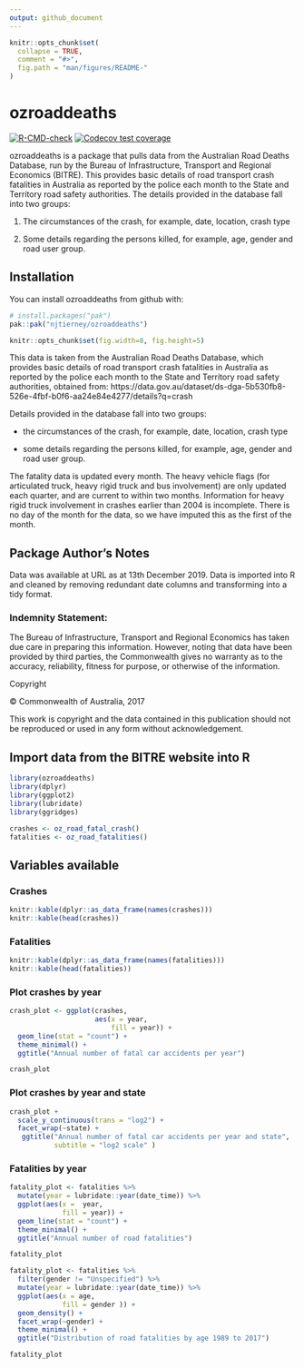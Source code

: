 ```yaml
---
output: github_document
---
```


<!-- README.md is generated from README.Rmd. Please edit that file -->

```r
knitr::opts_chunk$set(
  collapse = TRUE,
  comment = "#>",
  fig.path = "man/figures/README-"
)
```


# ozroaddeaths 

 <!-- badges: start -->
  [![R-CMD-check](https://github.com/njtierney/ozroaddeaths/actions/workflows/R-CMD-check.yaml/badge.svg)](https://github.com/njtierney/ozroaddeaths/actions/workflows/R-CMD-check.yaml)
[![Codecov test coverage](https://codecov.io/gh/njtierney/ozroaddeaths/graph/badge.svg)](https://app.codecov.io/gh/njtierney/ozroaddeaths)
  <!-- badges: end -->

ozroaddeaths is a package that pulls data from the Australian Road 
Deaths Database, run by the Bureau of Infrastructure, Transport and Regional
Economics (BITRE). This provides basic details of road transport crash
fatalities in Australia as reported by the police each month to the State
and Territory road safety authorities. The details provided in the
database fall into two groups: 

1. The circumstances of the crash, for example, date, location, crash type

2. Some details regarding the persons killed, for example, age, gender and road user group.

## Installation

You can install ozroaddeaths from github with:

```r
# install.packages("pak")
pak::pak("njtierney/ozroaddeaths")
```


```r
knitr::opts_chunk$set(fig.width=8, fig.height=5) 
```


This data is taken from the Australian Road Deaths Database, which provides basic details of road transport crash fatalities in Australia as reported by the police each month to the State and Territory road safety authorities, obtained from: 
https://data.gov.au/dataset/ds-dga-5b530fb8-526e-4fbf-b0f6-aa24e84e4277/details?q=crash

Details provided in the database fall into two groups:

* the circumstances of the crash, for example, date, location, crash type

* some details regarding the persons killed, for example, age, gender and road user group.

The fatality data is updated every month. The heavy vehicle flags (for articulated truck, heavy rigid truck and bus involvement) are only updated each quarter, and are current to within two months. Information for heavy rigid truck involvement in crashes earlier than 2004 is incomplete.
There is no day of the month for the data, so we have imputed this as the first of the month. 

## Package Author's Notes

Data was available at URL as at 13th December 2019. Data is imported into R and cleaned by removing redundant date columns and transforming into a tidy format.

### Indemnity Statement:

The Bureau of Infrastructure, Transport and Regional Economics has taken due care in preparing this information. However, noting that data have been provided by third parties, the Commonwealth gives no warranty as to the accuracy, reliability, fitness for purpose, or otherwise of the information.

Copyright

© Commonwealth of Australia, 2017

This work is copyright and the data contained in this publication should not be reproduced or used in any form without acknowledgement.

## Import data from the BITRE website into R

```r
library(ozroaddeaths)
library(dplyr)
library(ggplot2)
library(lubridate)
library(ggridges)
```

```r
crashes <- oz_road_fatal_crash() 
fatalities <- oz_road_fatalities()

```

## Variables available

### Crashes

```r
knitr::kable(dplyr::as_data_frame(names(crashes)))
knitr::kable(head(crashes))
```

### Fatalities

```r
knitr::kable(dplyr::as_data_frame(names(fatalities)))
knitr::kable(head(fatalities))
```

### Plot crashes by year

```r
crash_plot <- ggplot(crashes,
                     aes(x = year,
                         fill = year)) +
  geom_line(stat = "count") +
  theme_minimal() +
  ggtitle("Annual number of fatal car accidents per year")

crash_plot

```


### Plot crashes by year and state

```r

crash_plot +
  scale_y_continuous(trans = "log2") +
  facet_wrap(~state) +
   ggtitle("Annual number of fatal car accidents per year and state",
           subtitle = "log2 scale" )

```

### Fatalities by year

```r

fatality_plot <- fatalities %>%
  mutate(year = lubridate::year(date_time)) %>%
  ggplot(aes(x =  year, 
             fill = year)) +
  geom_line(stat = "count") +
  theme_minimal() +
  ggtitle("Annual number of road fatalities")

fatality_plot

```

```r

fatality_plot <- fatalities %>%
  filter(gender != "Unspecified") %>%
  mutate(year = lubridate::year(date_time)) %>%
  ggplot(aes(x = age, 
             fill = gender )) +
  geom_density() +
  facet_wrap(~gender) +
  theme_minimal() +
  ggtitle("Distribution of road fatalities by age 1989 to 2017")

fatality_plot

```




